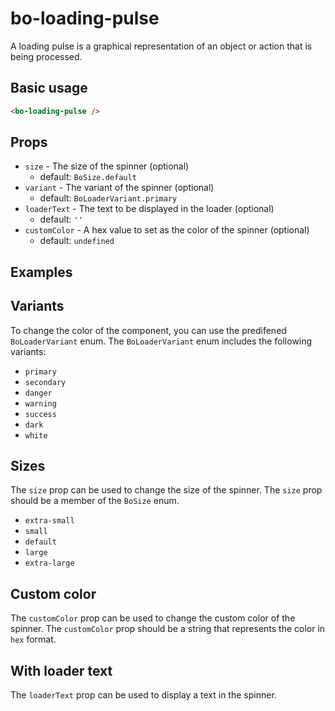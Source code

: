 
<Meta
	title="Components/bo-loading-pulse"
	component={BoLoadingPulseStories.BoLoadingPulse}
/>

# bo-loading-pulse

A loading pulse is a graphical representation of an object or action that is being processed.

## Basic usage

```html
<bo-loading-pulse />
```

## Props

- `size` - The size of the spinner (optional)
  - default: `BoSize.default`
- `variant` - The variant of the spinner (optional)
  - default: `BoLoaderVariant.primary`
- `loaderText` - The text to be displayed in the loader (optional)
  - default: `''`
- `customColor` - A hex value to set as the color of the spinner (optional)
  - default: `undefined`

## Examples

<Canvas of={BoLoadingPulseStories.Example} />
<Controls of={BoLoadingPulseStories.Example} />

## Variants

To change the color of the component, you can use the predifened `BoLoaderVariant` enum. The `BoLoaderVariant` enum includes the following variants:

- `primary`
- `secondary`
- `danger`
- `warning`
- `success`
- `dark`
- `white`

<Canvas of={BoLoadingPulseStories.Variants} />

## Sizes

The `size` prop can be used to change the size of the spinner. The `size` prop should be a member of the `BoSize` enum.

- `extra-small`
- `small`
- `default`
- `large`
- `extra-large`

<Canvas of={BoLoadingPulseStories.Sizes} />

## Custom color

The `customColor` prop can be used to change the custom color of the spinner.
The `customColor` prop should be a string that represents the color in `hex` format.

<Canvas of={BoLoadingPulseStories.CustomColor} />

## With loader text

The `loaderText` prop can be used to display a text in the spinner.

<Canvas of={BoLoadingPulseStories.WithLoaderText} />
